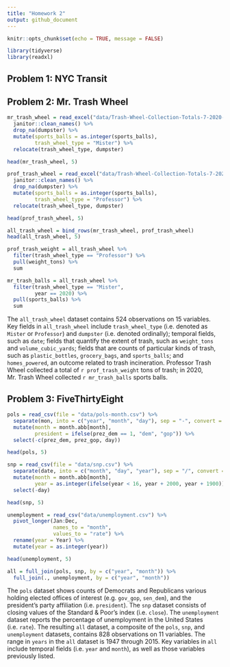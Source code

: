 ```yaml
---
title: "Homework 2"
output: github_document
---
```


```r
knitr::opts_chunk$set(echo = TRUE, message = FALSE)
```

```r
library(tidyverse)
library(readxl)
```

## Problem 1: NYC Transit

## Problem 2: Mr. Trash Wheel

```r
mr_trash_wheel = read_excel("data/Trash-Wheel-Collection-Totals-7-2020-2.xlsx", sheet = "Mr. Trash Wheel", range = "A2:N533", col_names = TRUE) %>%
  janitor::clean_names() %>%
  drop_na(dumpster) %>%
  mutate(sports_balls = as.integer(sports_balls),
         trash_wheel_type = "Mister") %>%
  relocate(trash_wheel_type, dumpster)

head(mr_trash_wheel, 5)
```

```r
prof_trash_wheel = read_excel("data/Trash-Wheel-Collection-Totals-7-2020-2.xlsx", sheet = "Professor Trash Wheel", n_max = 113, col_names = TRUE) %>%
  janitor::clean_names() %>%
  drop_na(dumpster) %>%
  mutate(sports_balls = as.integer(sports_balls),
         trash_wheel_type = "Professor") %>%
  relocate(trash_wheel_type, dumpster)

head(prof_trash_wheel, 5)
```

```r
all_trash_wheel = bind_rows(mr_trash_wheel, prof_trash_wheel)
head(all_trash_wheel, 5)

prof_trash_weight = all_trash_wheel %>%
  filter(trash_wheel_type == "Professor") %>% 
  pull(weight_tons) %>%
  sum

mr_trash_balls = all_trash_wheel %>%
  filter(trash_wheel_type == "Mister",
         year == 2020) %>% 
  pull(sports_balls) %>%
  sum
```

The `all_trash_wheel` dataset contains 524 observations on 15 variables. Key fields in `all_trash_wheel` include `trash_wheel_type` (i.e. denoted as `Mister` or `Professor`) and `dumpster` (i.e. denoted ordinally); temporal fields, such as `date`; fields that quantify the extent of trash, such as `weight_tons` and `volume_cubic_yards`; fields that are counts of particular kinds of trash, such as `plastic_bottles`, `grocery_bags`, and `sports_balls`; and `homes_powered`, an outcome related to trash incineration. Professor Trash Wheel collected a total of `r prof_trash_weight` tons of trash; in 2020, Mr. Trash Wheel collected `r mr_trash_balls` sports balls.

## Problem 3: FiveThirtyEight

```r
pols = read_csv(file = "data/pols-month.csv") %>%
  separate(mon, into = c("year", "month", "day"), sep = "-", convert = TRUE) %>% 
  mutate(month = month.abb[month],
         president = ifelse(prez_dem == 1, "dem", "gop")) %>%
  select(-c(prez_dem, prez_gop, day))

head(pols, 5)
```

```r
snp = read_csv(file = "data/snp.csv") %>%
  separate(date, into = c("month", "day", "year"), sep = "/", convert = TRUE) %>% 
  mutate(month = month.abb[month],
         year = as.integer(ifelse(year < 16, year + 2000, year + 1900))) %>%
  select(-day)

head(snp, 5)
```

```r
unemployment = read_csv("data/unemployment.csv") %>%
  pivot_longer(Jan:Dec,
               names_to = "month",
               values_to = "rate") %>%
  rename(year = Year) %>%
  mutate(year = as.integer(year)) 

head(unemployment, 5)
```

```r
all = full_join(pols, snp, by = c("year", "month")) %>%
  full_join(., unemployment, by = c("year", "month"))
```

The `pols` dataset shows counts of Democrats and Republicans various holding elected offices of interest (e.g. `gov_gop`, `sen_dem`), and the president's party affiliation (i.e. `president`). The `snp` dataset consists of closing values of the Standard & Poor's index (i.e. `close`). The `unemployment` dataset reports the percentage of unemployment in the United States (i.e. `rate`). The resulting `all` dataset, a composite of the `pols`, `snp`, and `unemployment` datasets, contains 828 observations on 11 variables. The range in `years` in the `all` dataset is 1947 through 2015. Key variables in `all` include temporal fields (i.e. `year` and `month`), as well as those variables previously listed. 
